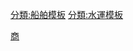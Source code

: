 {{Navbox
|name   = 商船類型
|title  =  [[商船]]
|state  = {{{state|autocollapse}}}
|bodyclass = hlist
|image  =  [[File:CMM - Model chłodniowca typu B-360-2.JPG|80px|A reefer]]
|group1 =  [[貨船|乾貨船]]
|list1  =
*[[駁船]]
*[[散貨船]] 
*[[鐵路駁船]]
*[[鏈船]]
*[[沿岸貿易船]]
*[[煤船]]
*[[貨櫃船]]
*[[重載船]] 
*[[泥駁]]  
*[[湖貨輪]]
*[[拉希駁船]]
*[[牲畜駁船]]
*[[冷凍船]]
*[[滾裝船]]
*[[潛艇貨船]]
*[[火車渡輪]]
 |group2 = [[液貨船]]
 |list2  =
*[[化學品船]]
*[[浮式生產儲卸設備]] 
*[[液化氣船]]
*[[液化天然氣載運船]]  
*[[油輪]]
 |group3 = [[客船]]
 |list3  =
*[[橫水渡]]
*[[貨客船]]
*[[遊輪]] 
*[[渡船]]
*[[窄船]]
*[[遠洋客輪]]
 |group4 = 支援
 |list4  =
*[[潛水支援船]]
*[[消防艇]]
*[[平台供應船]]
*[[頂推船]]
*[[交通船]] 
*[[拖船]] 
 |group5 = 其他
 |list5  =
*[[電纜鋪設船]]
*[[起重機船]]
*[[浚渫船]] 
*[[鑽井船]]
*[[漁船]]
*[[破冰船]]
*[[運輸潛艇]] 
*[[販毒潛艇]] 
*[[鋪管船]] 
*[[研究船]]
*[[河船]] 
*[[半潛船]]
*[[清障船]]
}}<noinclude>
{{collapsible option}}

[[分類:船舶模板]]
[[分類:水運模板]]
[[Category:船舰类型|商]]
</noinclude>